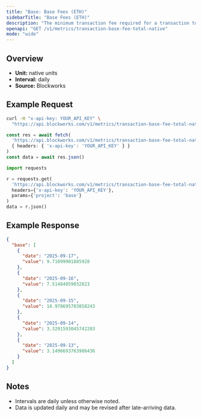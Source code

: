 ```yaml
---
title: "Base: Base Fees (ETH)"
sidebarTitle: "Base Fees (ETH)"
description: "The minimum transaction fee required for a transaction to be included in a block"
openapi: "GET /v1/metrics/transaction-base-fee-total-native"
mode: "wide"
---
```


## Overview

- **Unit:** native units
- **Interval:** daily
- **Source:** Blockworks

## Example Request

<CodeGroup>

```bash cURL
curl -H "x-api-key: YOUR_API_KEY" \
  "https://api.blockworks.com/v1/metrics/transaction-base-fee-total-native?project=base"
```

```typescript TypeScript
const res = await fetch(
  'https://api.blockworks.com/v1/metrics/transaction-base-fee-total-native?project=base',
  { headers: { 'x-api-key': 'YOUR_API_KEY' } }
)
const data = await res.json()
```

```python Python
import requests

r = requests.get(
  'https://api.blockworks.com/v1/metrics/transaction-base-fee-total-native',
  headers={'x-api-key': 'YOUR_API_KEY'},
  params={'project': 'base'}
)
data = r.json()
```

</CodeGroup>

## Example Response

```json
{
  "base": [
    {
      "date": "2025-09-17",
      "value": 9.71099901885928
    },
    {
      "date": "2025-09-16",
      "value": 7.51484059032823
    },
    {
      "date": "2025-09-15",
      "value": 14.978695703858243
    },
    {
      "date": "2025-09-14",
      "value": 3.3291593045742203
    },
    {
      "date": "2025-09-13",
      "value": 3.1496693763986436
    }
  ]
}
```

## Notes
- Intervals are daily unless otherwise noted.
- Data is updated daily and may be revised after late-arriving data.